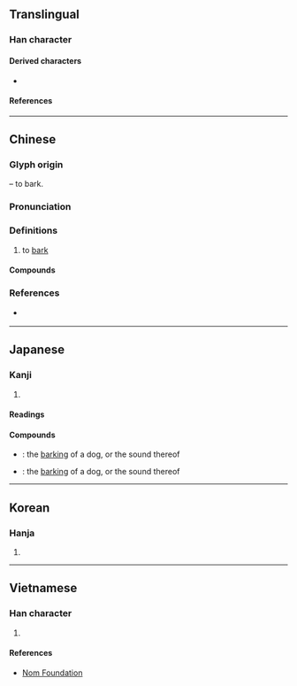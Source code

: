 {{character info/new}}
==Translingual==

===Han character===
{{Han char|rn=30|rad=口|as=04|sn=7|four=63034|canj=RIK|ids=⿰口犬}}

====Derived characters====
* {{l|mul|[[𦜀]]}}

====References====
{{Han ref|kx=0177.220|dkj=03331|dj=0395.040|hdz=10587.020|uh=5420}}

----

==Chinese==
{{zh-forms|alt=𠲎}}

===Glyph origin===
{{Han compound|口|犬|ls=ic|t1=mouth|t2=dog}} – to bark.

===Pronunciation===
{{zh-pron
|m=fèi
|m-s=
|c=fai6
|c-t=
|g=
|h=pfs=phoi
|j=
|md=
|mn=ml,tp,kh,tn,sx,yl,km,mg,hc,tc:pūi/lk:pǔi/hūi
|mn_note=pūi/pǔi - vernacular; hūi - literary
|mn-t=bui7
|w=
|x=
|mc=y
|oc=y
|cat=v
}}

===Definitions===
{{zh-hanzi}}

# {{lb|zh|of a dog}} to [[bark]]

====Compounds====
{{zh-der|吠非其主|夜珠吠陀|吠影吠聲|吠堯|吠舍|吠陀|吠日|吠形吠聲|桀犬吠堯|狂吠|犬吠之警|狗吠之警|犬不夜吠|狗吠非主|狗吠之驚|犬吠之盜|越犬吠雪|阿吠斯陀|蜀犬吠日|跖狗吠堯|跖犬吠堯|黎俱吠陀|驢鳴犬吠|粵犬吠雪|邑犬群吠|雞鳴狗吠|雞鳴犬吠|狗吠}}

===References===
* {{qualifier|Min Nan}} {{thcwd|2971}}

----

==Japanese==

===Kanji===
{{ja-kanji|grade=|rs=口04}}

# {{rfdef|ja|sort=口04}}

====Readings====
{{ja-readings
|goon=ばい
|kanon=はい
|kun=ほ-える, ほえ-る
}}

====Compounds====
{{der-top|Compounds}}
* {{ja-r|狗吠|くはい}}: the [[barking]] of a dog, or the sound thereof
* {{ja-r|犬吠|けんばい}}: the [[barking]] of a dog, or the sound thereof
{{der-bottom}}

----

==Korean==

===Hanja===
{{ko-hanja|폐}}

# {{rfdef|ko|sort=口04}}

----

==Vietnamese==

===Han character===
{{vi-readings|reading=[[phệ]], [[phịa]]|rs=口04}}

# {{rfdef|vi|sort=口04}}

====References====
* [http://nomfoundation.org/common/nom_details.php?codepoint=5420 Nom Foundation]
